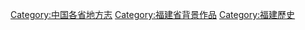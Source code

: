 [[Category:中国各省地方志|Category:中国各省地方志]]
[[Category:福建省背景作品|Category:福建省背景作品]]
[[Category:福建歷史|Category:福建歷史]]